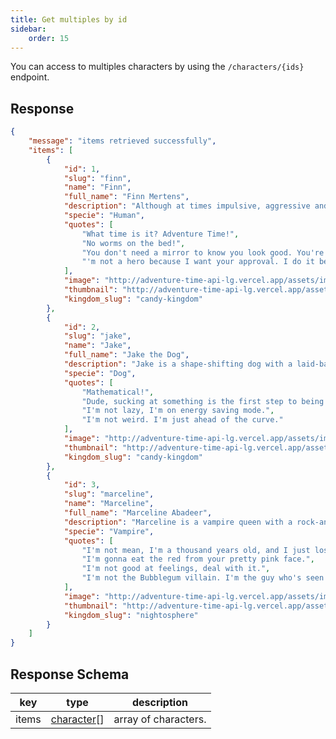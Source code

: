 ```yaml
---
title: Get multiples by id
sidebar:
    order: 15
---
```


You can access to multiples characters by using the `/characters/{ids}` endpoint.
<CodeEndpoint path="/characters/1,2,3"/>

## Response
```json
{
    "message": "items retrieved successfully",
    "items": [
        {
            "id": 1,
            "slug": "finn",
            "name": "Finn",
            "full_name": "Finn Mertens",
            "description": "Although at times impulsive, aggressive and short tempered, Finn is a kind, brave, selfless, and righteous boy. His aspirations to become a great hero makes him somewhat of a moral sheriff in the Land of Ooo, as he is willing to help and protect any innocent person or creature",
            "specie": "Human",
            "quotes": [
                "What time is it? Adventure Time!",
                "No worms on the bed!",
                "You don't need a mirror to know you look good. You're beautiful on the inside.",
                "'m not a hero because I want your approval. I do it because I want to!"
            ],
            "image": "http://adventure-time-api-lg.vercel.app/assets/images/characters/finn.webp",
            "thumbnail": "http://adventure-time-api-lg.vercel.app/assets/images/characters/finn-thumbnail.webp",
            "kingdom_slug": "candy-kingdom"
        },
        {
            "id": 2,
            "slug": "jake",
            "name": "Jake",
            "full_name": "Jake the Dog",
            "description": "Jake is a shape-shifting dog with a laid-back attitude and a love for adventure. Despite his easygoing demeanor, he is a loyal and supportive friend. Jake has the magical ability to stretch and change his shape, allowing him to morph into various forms to aid Finn in their quests.",
            "specie": "Dog",
            "quotes": [
                "Mathematical!",
                "Dude, sucking at something is the first step to being sorta good at something.",
                "I'm not lazy, I'm on energy saving mode.",
                "I'm not weird. I'm just ahead of the curve."
            ],
            "image": "http://adventure-time-api-lg.vercel.app/assets/images/characters/jake.webp",
            "thumbnail": "http://adventure-time-api-lg.vercel.app/assets/images/characters/jake-thumbnail.webp",
            "kingdom_slug": "candy-kingdom"
        },
        {
            "id": 3,
            "slug": "marceline",
            "name": "Marceline",
            "full_name": "Marceline Abadeer",
            "description": "Marceline is a vampire queen with a rock-and-roll spirit. She is a complex character with a mischievous personality and a deep, introspective side. Marceline is known for her musical talents and often expresses her emotions through her songs. Despite her tough exterior, she values her friendships and has a caring side.",
            "specie": "Vampire",
            "quotes": [
                "I'm not mean, I'm a thousand years old, and I just lost track of my moral code.",
                "I'm gonna eat the red from your pretty pink face.",
                "I'm not good at feelings, deal with it.",
                "I'm not the Bubblegum villain. I'm the guy who's seen the end of the world."
            ],
            "image": "http://adventure-time-api-lg.vercel.app/assets/images/characters/marceline.webp",
            "thumbnail": "http://adventure-time-api-lg.vercel.app/assets/images/characters/marceline-thumbnail.webp",
            "kingdom_slug": "nightosphere"
        }
    ]
}
```	

## Response Schema
| key            | type                                                    | description                                           |
| -------------- | ------------------------------------------------------- | ----------------------------------------------------- |
| items           | [character](/docs/characters/getone/#character-model)[] | array of characters.                                  |
